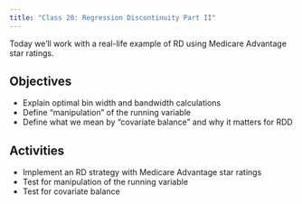```yaml
---
title: "Class 20: Regression Discontinuity Part II"
---
```


Today we'll work with a real-life example of RD using Medicare Advantage star ratings.

## Objectives

- Explain optimal bin width and bandwidth calculations
- Define "manipulation" of the running variable
- Define what we mean by "covariate balance" and why it matters for RDD


## Activities 

- Implement an RD strategy with Medicare Advantage star ratings
- Test for manipulation of the running variable
- Test for covariate balance
